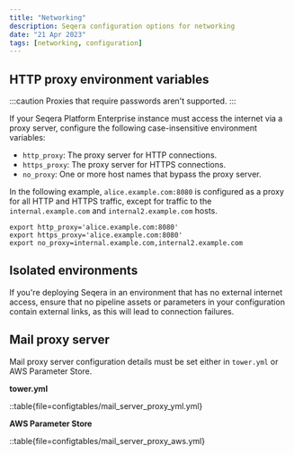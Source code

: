 ```yaml
---
title: "Networking"
description: Seqera configuration options for networking
date: "21 Apr 2023"
tags: [networking, configuration]
---
```


## HTTP proxy environment variables

:::caution
Proxies that require passwords aren't supported.
:::

If your Seqera Platform Enterprise instance must access the internet via a proxy server, configure the following case-insensitive environment variables:

- `http_proxy`: The proxy server for HTTP connections.
- `https_proxy`: The proxy server for HTTPS connections.
- `no_proxy`: One or more host names that bypass the proxy server.

In the following example, `alice.example.com:8080` is configured as a proxy for all HTTP and HTTPS traffic, except for traffic to the `internal.example.com` and `internal2.example.com` hosts.

```env
export http_proxy='alice.example.com:8080'
export https_proxy='alice.example.com:8080'
export no_proxy=internal.example.com,internal2.example.com
```

## Isolated environments

If you're deploying Seqera in an environment that has no external internet access, ensure that no pipeline assets or parameters in your configuration contain external links, as this will lead to connection failures.

## Mail proxy server

Mail proxy server configuration details must be set either in `tower.yml` or AWS Parameter Store.

**tower.yml**

::table{file=configtables/mail_server_proxy_yml.yml}

**AWS Parameter Store**

::table{file=configtables/mail_server_proxy_aws.yml}
